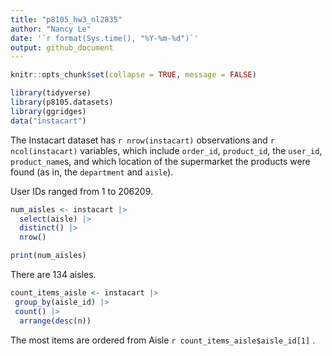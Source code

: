 ```yaml
---
title: "p8105_hw3_nl2835"
author: "Nancy Le"
date: '`r format(Sys.time(), "%Y-%m-%d")`'
output: github_document
---
```


```r
knitr::opts_chunk$set(collapse = TRUE, message = FALSE)
```


```r
library(tidyverse)
library(p8105.datasets)
library(ggridges)
data("instacart")
```

The Instacart dataset has `r nrow(instacart)` observations and `r ncol(instacart)` variables, which include `order_id`, `product_id`, the `user_id`, `product_name`s, and which location of the supermarket the products were found (as in, the `department` and `aisle`). 

User IDs ranged from 1 to 206209. 

```r
num_aisles <- instacart |> 
  select(aisle) |> 
  distinct() |> 
  nrow()

print(num_aisles)
```

There are 134 aisles. 

```r
count_items_aisle <- instacart |> 
 group_by(aisle_id) |> 
 count() |> 
  arrange(desc(n))
```

The most items are ordered from Aisle ``r count_items_aisle$aisle_id[1]`` .
